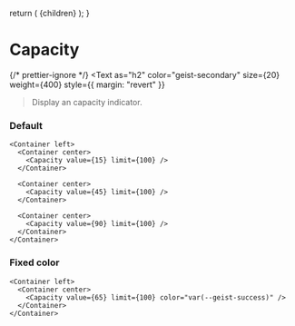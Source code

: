 
  return (
    <DocsLayout>
      <DesignLayout paths={paths}>
        <DesignLayoutInner>{children}</DesignLayoutInner>
      </DesignLayout>
    </DocsLayout>
  );
}


# Capacity

{/* prettier-ignore */}
<Text
  as="h2"
  color="geist-secondary"
  size={20}
  weight={400}
  style={{ margin: "revert" }}
>Display an capacity indicator.</Text>

<Spacer y={2} />

### Default

```
<Container left>
  <Container center>
    <Capacity value={15} limit={100} />
  </Container>

  <Container center>
    <Capacity value={45} limit={100} />
  </Container>

  <Container center>
    <Capacity value={90} limit={100} />
  </Container>
</Container>
```

<Spacer y={2} />

### Fixed color

```
<Container left>
  <Container center>
    <Capacity value={65} limit={100} color="var(--geist-success)" />
  </Container>
</Container>
```

<Spacer y={2} />
